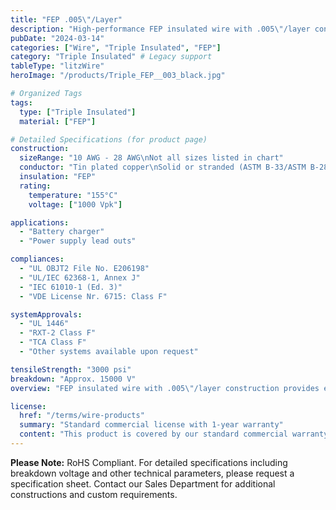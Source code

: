 ```yaml
---
title: "FEP .005\"/Layer"
description: "High-performance FEP insulated wire with .005\"/layer construction, engineered for battery charger and power supply lead applications requiring superior insulation properties."
pubDate: "2024-03-14"
categories: ["Wire", "Triple Insulated", "FEP"]
category: "Triple Insulated" # Legacy support
tableType: "litzWire"
heroImage: "/products/Triple_FEP__003_black.jpg"

# Organized Tags
tags:
  type: ["Triple Insulated"]
  material: ["FEP"]

# Detailed Specifications (for product page)
construction:
  sizeRange: "10 AWG - 28 AWG\nNot all sizes listed in chart"
  conductor: "Tin plated copper\nSolid or stranded (ASTM B-33/ASTM B-286)\nBare copper and other conductors available"
  insulation: "FEP"
  rating:
    temperature: "155°C"
    voltage: ["1000 Vpk"]

applications:
  - "Battery charger"
  - "Power supply lead outs"

compliances:
  - "UL OBJT2 File No. E206198"
  - "UL/IEC 62368-1, Annex J"
  - "IEC 61010-1 (Ed. 3)"
  - "VDE License Nr. 6715: Class F"

systemApprovals:
  - "UL 1446"
  - "RXT-2 Class F"
  - "TCA Class F"
  - "Other systems available upon request"

tensileStrength: "3000 psi"
breakdown: "Approx. 15000 V"
overview: "FEP insulated wire with .005\"/layer construction provides excellent chemical resistance and superior electrical properties. This triple-insulated wire is specifically engineered for battery charger and power supply lead applications requiring maximum insulation and reliable performance."

license:
  href: "/terms/wire-products"
  summary: "Standard commercial license with 1-year warranty"
  content: "This product is covered by our standard commercial warranty for a period of one year from the date of purchase. The warranty covers manufacturing defects and material failures under normal use conditions. Custom modifications or applications outside the specified parameters may void the warranty."
---
```



<TripleInsulatedTable client:load />

**Please Note:** RoHS Compliant. For detailed specifications including breakdown voltage and other technical parameters, please request a specification sheet. Contact our Sales Department for additional constructions and custom requirements. 